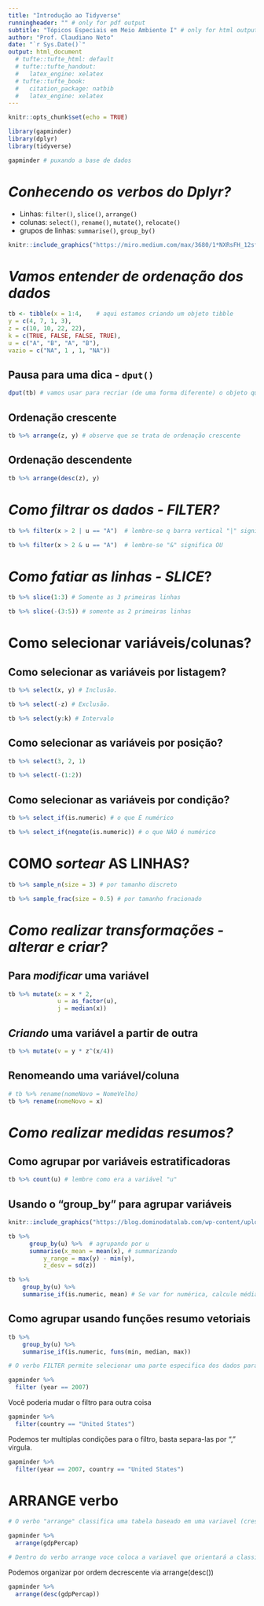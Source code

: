 ```yaml
---
title: "Introdução ao Tidyverse"
runningheader: "" # only for pdf output
subtitle: "Tópicos Especiais em Meio Ambiente I" # only for html output
author: "Prof. Claudiano Neto"
date: "`r Sys.Date()`"
output: html_document
  # tufte::tufte_html: default
  # tufte::tufte_handout:
  #   latex_engine: xelatex
  # tufte::tufte_book:
  #   citation_package: natbib
  #   latex_engine: xelatex
---
```


```r
knitr::opts_chunk$set(echo = TRUE)
```

```r
library(gapminder) 
library(dplyr)
library(tidyverse)
```

```r
gapminder # puxando a base de dados
```

# *Conhecendo os verbos do Dplyr?*

* Linhas: `filter()`, `slice()`, `arrange()`
* colunas: `select()`, `rename()`, `mutate()`, `relocate()`
* grupos de linhas: `summarise()`, `group_by()`

```r
knitr::include_graphics("https://miro.medium.com/max/3680/1*NXRsFH_12sfj79W-P4qI0Q.png")
```

# *Vamos entender de ordenação dos dados*

```r
tb <- tibble(x = 1:4,    # aqui estamos criando um objeto tibble
y = c(4, 7, 1, 3), 
z = c(10, 10, 22, 22),
k = c(TRUE, FALSE, FALSE, TRUE),
u = c("A", "B", "A", "B"),
vazio = c("NA", 1 , 1, "NA")) 
```

## Pausa para uma dica - **`dput()`**
```r
dput(tb) # vamos usar para recriar (de uma forma diferente) o objeto que estamos trabalhando 
```


## Ordenação crescente
```r
tb %>% arrange(z, y) # observe que se trata de ordenação crescente
```

## Ordenação descendente
```r
tb %>% arrange(desc(z), y)
```

# *Como filtrar os dados - FILTER?*

```r
tb %>% filter(x > 2 | u == "A")  # lembre-se q barra vertical "|" significa OU
```

```r
tb %>% filter(x > 2 & u == "A")  # lembre-se "&" significa OU
```

# *Como fatiar as linhas - SLICE*?
```r
tb %>% slice(1:3) # Somente as 3 primeiras linhas
```

```r
tb %>% slice(-(3:5)) # somente as 2 primeiras linhas
```

# **Como selecionar variáveis/colunas?**

## Como selecionar as variáveis por listagem?

```r
tb %>% select(x, y) # Inclusão.
```

```r
tb %>% select(-z) # Exclusão.
```

```r
tb %>% select(y:k) # Intervalo
```

## Como selecionar as variáveis por posição?
```r
tb %>% select(3, 2, 1)
```

```r
tb %>% select(-(1:2))
```

## Como selecionar as variáveis por condição?
```r
tb %>% select_if(is.numeric) # o que É numérico
```

```r
tb %>% select_if(negate(is.numeric)) # o que NÃO é numérico
```

# COMO *sortear* AS LINHAS?
```r
tb %>% sample_n(size = 3) # por tamanho discreto
```

```r
tb %>% sample_frac(size = 0.5) # por tamanho fracionado
```


# *Como realizar transformações - alterar e criar?*

## Para *modificar* uma variável

```r
tb %>% mutate(x = x * 2, 
              u = as_factor(u),
              j = median(x))
```

## *Criando* uma variável a partir de outra

```r
tb %>% mutate(v = y * z^(x/4))
```

## Renomeando uma variável/coluna
```r
# tb %>% rename(nomeNovo = NomeVelho) 
tb %>% rename(nomeNovo = x) 

```

# *Como realizar medidas resumos?*

## Como agrupar por variáveis estratificadoras
```r
tb %>% count(u) # lembre como era a variável "u"
```

## Usando o "group_by" para agrupar variáveis

```r
knitr::include_graphics("https://blog.dominodatalab.com/wp-content/uploads/2019/03/Freeman_Chp11_Fig08.png")
```


```r
tb %>% 
      group_by(u) %>%  # agrupando por u
      summarise(x_mean = mean(x), # summarizando 
          y_range = max(y) - min(y), 
          z_desv = sd(z))
```


```r
tb %>%
    group_by(u) %>% 
    summarise_if(is.numeric, mean) # Se var for numérica, calcule média.
```

## Como agrupar usando funções resumo vetoriais
```r
tb %>% 
    group_by(u) %>% 
    summarise_if(is.numeric, funs(min, median, max))
```


```r
# O verbo FILTER permite selecionar uma parte especifica dos dados para realizar sua analise. Deve ser precedido do *%>%* que significa (pegue o que estiver a frente e alimente-o na proxima etapa).

gapminder %>%
  filter (year == 2007)
```

Você poderia mudar o filtro para outra coisa

```r
gapminder %>%
  filter(country == "United States")
```

Podemos ter multiplas condições para o filtro, basta separa-las por "," virgula.

```r
gapminder %>%
  filter(year == 2007, country == "United States")
```

# ARRANGE verbo

```r
# O verbo "arrange" classifica uma tabela baseado em uma variavel (crescente ou decrescente). É muito util quando voce deseja conhecer os valores mais extremos do conjunto do banco de dados.

gapminder %>%
  arrange(gdpPercap)

# Dentro do verbo arrange voce coloca a variavel que orientará a classificacao  
```

Podemos organizar por ordem decrescente via arrange(desc())

```r
gapminder %>%
  arrange(desc(gdpPercap))
```

